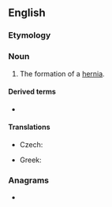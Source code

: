 ==English==

===Etymology===
{{suffix|en|hernia|ation}}

===Noun===
{{en-noun|~}}

# The formation of a [[hernia]].

====Derived terms====
* {{l|en|reherniation}}

====Translations====
{{trans-top|formation of a hernia}}
* Czech: {{t|cs|herniace|f}}
{{trans-mid}}
* Greek: {{t|el|εγκολεασμός|m}}
{{trans-bottom}}

===Anagrams===
* {{anagrams|en|antiheroin}}